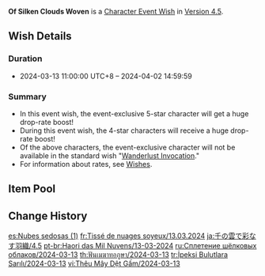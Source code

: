 {{Wish
|name              = Of Silken Clouds Woven 2024-03-13
|image             = Of Silken Clouds Woven 2024-03-13.png
|type              = Character Event
|duration          = event
|time_start        = 2024-03-13 11:00:00
|time_start_offset = GMT+8
|time_end          = 2024-04-02 17:59:59
|link              = https://genshin.hoyoverse.com/en/news/detail/122791
|preceding         = Invitation to Mundane Life/2024-02-20
|preceding2        = Everbloom Violet/2024-02-20
|succeeding        = Decree of the Deeps/2024-04-02
|succeeding2       = Leaves in the Wind/2024-04-02
|alongside         = Oni's Royale/2024-03-13
|alongside2        = Epitome Invocation/2024-03-13
|alongside3        = Ode to the Dawn Breeze/2024-03-13
}}
'''Of Silken Clouds Woven''' is a [[Character Event Wish]] in [[Version 4.5]].

==Wish Details==
===Duration===
* 2024-03-13 11:00:00 UTC+8 &ndash; 2024-04-02 14:59:59

===Summary===
* In this event wish, the event-exclusive 5-star character {{Wish Item|Chiori}} will get a huge drop-rate boost!
* During this event wish, the 4-star characters {{Wish Item|Gorou;Yun Jin;Dori}} will receive a huge drop-rate boost!
* Of the above characters, the event-exclusive character will not be available in the standard wish "[[Wanderlust Invocation]]."
* For information about rates, see [[Wish]]es.

==Item Pool==
{{Wish Pool
|character_5_F = Chiori
|character_4_F = Gorou; Yun Jin; Dori
|character_5   = Dehya; Diluc; Jean; Keqing; Mona; Qiqi; Tighnari
|character_4   = Barbara; Beidou; Bennett; Candace; Charlotte; Chevreuse; Chongyun; Collei; Diona; Faruzan; Fischl; Freminet; Gaming; Kaveh; Kirara; Kujou Sara; Kuki Shinobu; Layla; Lynette; Mika; Ningguang; Noelle; Razor; Rosaria; Sayu; Shikanoin Heizou; Sucrose; Thoma; Xiangling; Xingqiu; Xinyan; Yanfei; Yaoyao
|weapon_4      = Dragon's Bane; Eye of Perception; Favonius Codex; Favonius Greatsword; Favonius Lance; Favonius Sword; Favonius Warbow; Lion's Roar; Rainslasher; Rust; Sacrificial Bow; Sacrificial Fragments; Sacrificial Greatsword; Sacrificial Sword; The Bell; The Flute; The Stringless; The Widsith
|weapon_3      = Black Tassel; Bloodtainted Greatsword; Cool Steel; Debate Club; Emerald Orb; Ferrous Shadow; Harbinger of Dawn; Magic Guide; Raven Bow; Sharpshooter's Oath; Skyrider Sword; Slingshot; Thrilling Tales of Dragon Slayers
}}

==Change History==
{{Change History|4.5}}

[[es:Nubes sedosas (1)]]
[[fr:Tissé de nuages soyeux/13.03.2024]]
[[ja:千の雲で彩なす羽織/4.5]]
[[pt-br:Haori das Mil Nuvens/13-03-2024]]
[[ru:Сплетение шёлковых облаков/2024-03-13]]
[[th:ฟันเมฆาทอภูษา/2024-03-13]]
[[tr:İpeksi Bulutlara Sarılı/2024-03-13]]
[[vi:Thêu Mây Dệt Gấm/2024-03-13]]